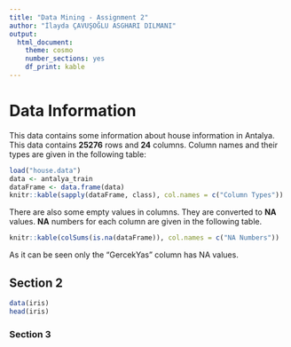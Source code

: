 ```yaml
---
title: "Data Mining - Assignment 2"
author: "İlayda ÇAVUŞOĞLU ASGHARI DILMANI"
output: 
  html_document: 
    theme: cosmo
    number_sections: yes
    df_print: kable
---
```


# Data Information

This data contains some information about house information in Antalya. This data contains **25276** rows and **24** columns. Column names and their types are given in the following table:

```r
load("house.data")
data <- antalya_train
dataFrame <- data.frame(data)
knitr::kable(sapply(dataFrame, class), col.names = c("Column Types"))
```

There are also some empty values in columns. They are converted to **NA** values. **NA** numbers for each column are given in the following table. 

```r
knitr::kable(colSums(is.na(dataFrame)), col.names = c("NA Numbers"))
```

As it can be seen only the "GercekYas" column has NA values.

## Section 2

```r
data(iris)
head(iris)
```

### Section 3